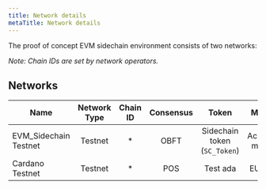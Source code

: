 ```yaml
---
title: Network details
metaTitle: Network details
---
```


The proof of concept EVM sidechain environment consists of two networks:

*Note: Chain IDs are set by network operators.*

## Networks

| Name | Network Type | Chain ID  | Consensus | Token | Model
| --- | :---: | :---: | :---: | :---: | :---: |
| EVM_Sidechain Testnet | Testnet | * | OBFT | Sidechain token (`SC_Token`) | Account model |
| Cardano Testnet | Testnet | * | POS | Test ada | EUTXO |